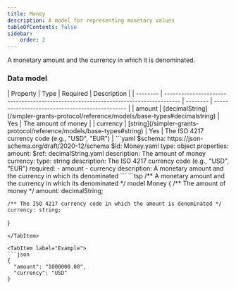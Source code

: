 ```yaml
---
title: Money
description: A model for representing monetary values
tableOfContents: false
sidebar:
    order: 2
---
```



A monetary amount and the currency in which it is denominated.

### Data model

<Tabs>
  <TabItem label="Table">
  | Property | Type                                                                                | Required | Description                                     |
  | -------- | ----------------------------------------------------------------------------------- | -------- | ----------------------------------------------- |
  | amount   | [decimalString](/simpler-grants-protocol/reference/models/base-types#decimalstring) | Yes      | The amount of money                             |
  | currency | [string](/simpler-grants-protocol/reference/models/base-types#string)               | Yes      | The ISO 4217 currency code (e.g., "USD", "EUR") |
  </TabItem>

  <TabItem label="JSON Schema">
  ```yaml
  $schema: https://json-schema.org/draft/2020-12/schema
  $id: Money.yaml
  type: object
  properties:
    amount:
      $ref: decimalString.yaml
      description: The amount of money
    currency:
      type: string
      description: The ISO 4217 currency code (e.g., "USD", "EUR")
  required:
    - amount
    - currency
  description: A monetary amount and the currency in which its denominated
  ```
  </TabItem>

  <TabItem label="TypeSpec">
  ```tsp
  /** A monetary amount and the currency in which its denominated */
  model Money {
    /** The amount of money */
    amount: decimalString;

    /** The ISO 4217 currency code in which the amount is denominated */
    currency: string;
  }
  ```
  </TabItem>

  <TabItem label="Example">
  ```json
  {
    "amount": "1000000.00",
    "currency": "USD"
  }
  ```
  </TabItem>
</Tabs> 
